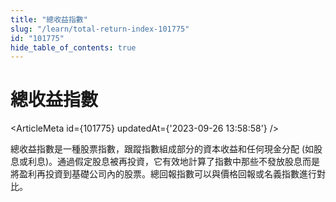 ```yaml
---
title: "總收益指數"
slug: "/learn/total-return-index-101775"
id: "101775"
hide_table_of_contents: true
---
```



# 總收益指數

<ArticleMeta id={101775} updatedAt={'2023-09-26 13:58:58'} />
<div className='border-solid border-b border-t-0 my-4 border-[var(--ifm-color-gray-300)]' />

總收益指數是一種股票指數，跟蹤指數組成部分的資本收益和任何現金分配 (如股息或利息)。通過假定股息被再投資，它有效地計算了指數中那些不發放股息而是將盈利再投資到基礎公司內的股票。總回報指數可以與價格回報或名義指數進行對比。
